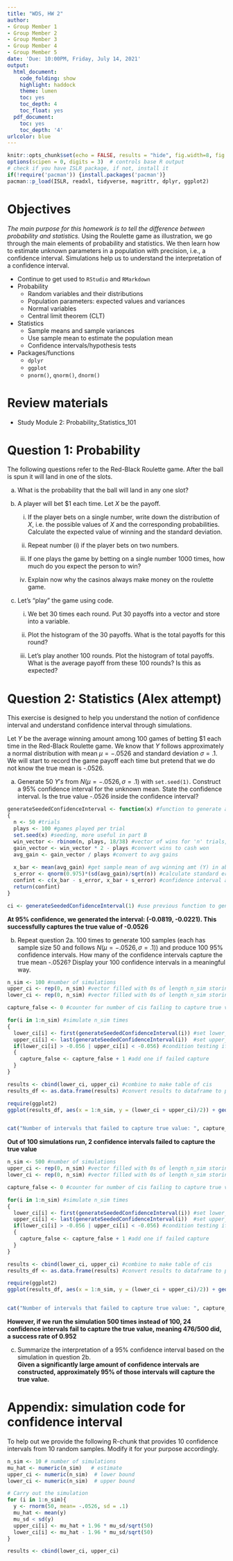 ```yaml
---
title: "WDS, HW 2"
author:
- Group Member 1
- Group Member 2
- Group Member 3
- Group Member 4
- Group Member 5
date: 'Due: 10:00PM, Friday, July 14, 2021'
output:
  html_document:
    code_folding: show
    highlight: haddock
    theme: lumen
    toc: yes
    toc_depth: 4
    toc_float: yes
  pdf_document:
    toc: yes
    toc_depth: '4'
urlcolor: blue
---
```



```r
knitr::opts_chunk$set(echo = FALSE, results = "hide", fig.width=8, fig.height=4)
options(scipen = 0, digits = 3)  # controls base R output
# check if you have ISLR package, if not, install it
if(!require('pacman')) {install.packages('pacman')}
pacman::p_load(ISLR, readxl, tidyverse, magrittr, dplyr, ggplot2)
```


\pagebreak


# Objectives 

*The main purpose for this homework is to tell the difference between probability and statistics.* Using the Roulette game as illustration, we go through the main elements of probability and statistics. We then learn how to estimate unknown parameters in a population with precision, i.e., a confidence interval. Simulations help us to understand the interpretation of a confidence interval. 

- Continue to get used to `RStudio` and `RMarkdown`
- Probability
  - Random variables and their distributions
  - Population parameters: expected values and variances
  - Normal variables
  - Central limit theorem (CLT)

- Statistics
  - Sample means and sample variances
  - Use sample mean to estimate the population mean
  - Confidence intervals/hypothesis tests
  
- Packages/functions
    - `dplyr`
    - `ggplot`
    - `pnorm()`, `qnorm()`, `dnorm()`


# Review materials


- Study Module 2: Probability_Statistics_101


# Question 1: Probability

The following questions refer to the Red-Black Roulette game. After the ball is spun it will land in one of the slots.

a.	What is the probability that the ball will land in any one slot?


b.	A player will bet \$1 each time. Let $X$ be the payoff.

    (i)	If the player bets on a single number, write down the distribution of $X$, i.e. the possible values of $X$ and the corresponding probabilities. Calculate the expected value of winning and the standard deviation.
    
    (ii)	Repeat number (i) if the player bets on two numbers.
    
    (iii)	If one plays the game by betting on a single number 1000 times, how much do you expect the person to win?
    
    (iv)	Explain now why the casinos always make money on the roulette game.

c. Let's "play" the game using code. 

    (i) We bet 30 times each round. Put 30 payoffs into a vector and store into a variable.

    (ii) Plot the histogram of the 30 payoffs. What is the total payoffs for this round?

    (iii) Let's play another 100 rounds. Plot the histogram of total payoffs. What is the average payoff from these 100 rounds? Is this as expected? 


# Question 2: Statistics (Alex attempt)
    
This exercise is designed to help you understand the notion of confidence interval and understand confidence interval through simulations.

Let $Y$ be the average winning amount among 100 games of betting \$1 each time in the  Red-Black Roulette game. We know that $Y$ follows approximately a normal distribution with mean $\mu = -.0526$ and standard deviation $\sigma = .1$. We will start to record the game payoff each time but pretend that we do not know the true mean is -.0526. 

a. Generate 50 $Y's$ from $N(\mu = -.0526, \sigma =.1)$ with `set.seed(1)`. Construct a $95\%$ confidence interval for the unknown mean. State the confidence interval. Is the true value -.0526 inside the confidence interval?

```r

generateSeededConfidenceInterval <- function(x) #function to generate a confidence interval of Y with 50 trials
{
  n <- 50 #trials
  plays <- 100 #games played per trial
  set.seed(x) #seeding, more useful in part B
  win_vector <- rbinom(n, plays, 18/38) #vector of wins for 'n' trials, each trial simulating "100 'plays' games
  gain_vector <- win_vector * 2 - plays #convert wins to cash won
  avg_gain <- gain_vector / plays #convert to avg gains
  
  x_bar <- mean(avg_gain) #get sample mean of avg winning amt (Y) in above simulated trials
  s_error <- qnorm(0.975)*(sd(avg_gain)/sqrt(n)) #calculate standard error
  confint <- c(x_bar - s_error, x_bar + s_error) #confidence interval as vector
  return(confint)
}

ci <- generateSeededConfidenceInterval(1) #use previous function to generate first seeded ci, returns [1] -0.0819 -0.0221
```

**At 95% confidence, we generated the interval: (-0.0819, -0.0221). This successfully captures the true value of -0.0526**

b. Repeat question 2a. 100 times to generate 100 samples (each has sample size 50 and follows $N(\mu = -.0526, \sigma =.1)$) and produce 100 95\% confidence intervals. How many of the confidence intervals capture the true mean -.0526? Display your 100 confidence intervals in a meaningful way.

```r
n_sim <- 100 #number of simulations
upper_ci <- rep(0, n_sim) #vector filled with 0s of length n_sim storing upper cis
lower_ci <- rep(0, n_sim) #vector filled with 0s of length n_sim storing lower cis

capture_false <- 0 #counter for number of cis failing to capture true value: -0.0526

for(i in 1:n_sim) #simulate n_sim times
{
  lower_ci[i] <- first(generateSeededConfidenceInterval(i)) #set lower_ci at i to the lower confidence interval of the i'th seed
  upper_ci[i] <- last(generateSeededConfidenceInterval(i))  #set upper_ci at i to the upper confidence interval of the i'th seed
  if(lower_ci[i] > -0.056 | upper_ci[i] < -0.056) #condition testing if ci captures true value
  {
    capture_false <- capture_false + 1 #add one if failed capture
  }
}

results <- cbind(lower_ci, upper_ci) #combine to make table of cis
results_df <- as.data.frame(results) #convert results to dataframe to plot

require(ggplot2)
ggplot(results_df, aes(x = 1:n_sim, y = (lower_ci + upper_ci)/2)) + geom_point(size = 2) + geom_errorbar(aes(ymax = upper_ci, ymin = lower_ci)) + geom_hline(yintercept = -0.0526) #I'm not good with ggplot, anyone know how to color the cis that failed to capture, reorder results_df by increasing sample means (not necessary, but out of curiousity), and label the axis? Stupid questions, but thx


cat("Number of intervals that failed to capture true value: ", capture_false) #print?
```
**Out of 100 simulations run, 2 confidence intervals failed to capture the true value**

```r
n_sim <- 500 #number of simulations
upper_ci <- rep(0, n_sim) #vector filled with 0s of length n_sim storing upper cis
lower_ci <- rep(0, n_sim) #vector filled with 0s of length n_sim storing lower cis

capture_false <- 0 #counter for number of cis failing to capture true value: -0.0526

for(i in 1:n_sim) #simulate n_sim times
{
  lower_ci[i] <- first(generateSeededConfidenceInterval(i)) #set lower_ci at i to the lower confidence interval of the i'th seed
  upper_ci[i] <- last(generateSeededConfidenceInterval(i))  #set upper_ci at i to the upper confidence interval of the i'th seed
  if(lower_ci[i] > -0.056 | upper_ci[i] < -0.056) #condition testing if ci captures true value
  {
    capture_false <- capture_false + 1 #add one if failed capture
  }
}

results <- cbind(lower_ci, upper_ci) #combine to make table of cis
results_df <- as.data.frame(results) #convert results to dataframe to plot

require(ggplot2)
ggplot(results_df, aes(x = 1:n_sim, y = (lower_ci + upper_ci)/2)) + geom_point(size = 2) + geom_errorbar(aes(ymax = upper_ci, ymin = lower_ci)) + geom_hline(yintercept = -0.0526) #I'm not good with ggplot, anyone know how to color the cis that failed to capture, reorder results_df by increasing sample means (not necessary, but out of curiousity), and label the axis? Stupid questions, but thx


cat("Number of intervals that failed to capture true value: ", capture_false) #print?
```
**However, if we run the simulation 500 times instead of 100, 24 confidence intervals fail to capture the true value, meaning 476/500 did, a success rate of 0.952**

c. Summarize the interpretation of a 95\% confidence interval based on the simulation in question 2b.  
**Given a significantly large amount of confidence intervals are constructed, approximately 95% of those intervals will capture the true value.**

# Appendix: simulation code for confidence interval

To help out we provide the following R-chunk that provides 10 confidence intervals from 10 random samples. Modify it for your purpose accordingly.

```r
n_sim <- 10 # number of simulations
mu_hat <- numeric(n_sim)   # estimate
upper_ci <- numeric(n_sim)  # lower bound
lower_ci <- numeric(n_sim)  # upper bound

# Carry out the simulation
for (i in 1:n_sim){
  y <- rnorm(50, mean= -.0526, sd = .1)
  mu_hat <- mean(y)
  mu_sd < sd(y)
  upper_ci[i] <- mu_hat + 1.96 * mu_sd/sqrt(50)
  lower_ci[i] <- mu_hat - 1.96 * mu_sd/sqrt(50)
}

results <- cbind(lower_ci, upper_ci)
```

